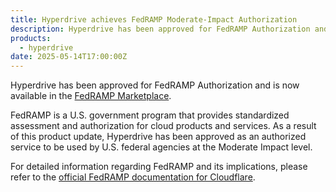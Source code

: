 ```yaml
---
title: Hyperdrive achieves FedRAMP Moderate-Impact Authorization
description: Hyperdrive has been approved for FedRAMP Authorization and is now available in the FedRAMP Marketplace
products:
  - hyperdrive
date: 2025-05-14T17:00:00Z
---
```



Hyperdrive has been approved for FedRAMP Authorization and is now available in the [FedRAMP Marketplace](https://marketplace.fedramp.gov/products/FR2000863987).

FedRAMP is a U.S. government program that provides standardized assessment and authorization for cloud products and services. As a result of this product update,
Hyperdrive has been approved as an authorized service to be used by U.S. federal agencies at the Moderate Impact level.

For detailed information regarding FedRAMP and its implications, please refer to the [official FedRAMP documentation for Cloudflare](https://marketplace.fedramp.gov/products/FR2000863987).
